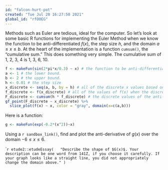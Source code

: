 ```yaml
---
id: "falcon-hurt-pot"
created: "Tue Jul 20 16:27:50 2021"
global_id: "rfO0EG"
---
```


Methods such as Euler are tedious, ideal for the computer. So let's look at some basic R functions for implementing the Euler Method when we know the function to be anti-differentiated $f(x)$, the step size $h$, and the domain $a \leq x \leq b$. At the heart of the implementation is a function `cumsum()`, the "cumulative sum." This does something very simple. The cumulative sum of 1, 2, 3, 4 is 1, 3, 6, 10.

```r
f <- makeFun(sin(2*pi*x/0.3) ~ x) # the function to be anti-differentiated.
a <- 1 # the lower bound.
b <- 2 # the upper bound.
h <- 0.01 # the step size
x_discrete <- seq(a, b, by = h) # all of the discrete x values based on a, b, and h
f_discrete <- f(x_discrete) # all of the values of f(x) when the discrete x values are used as the input
F_discrete <- cumsum(h * f_discrete) # the discrete values of the anti-derivative, F(x)
gf_point(F_discrete ~ x_discrete) %>%
  slice_plot(f(x) ~ x, color = "gray", domain(x=c(a,b)))
```


Here is a function:
```r
g <- makeFun(exp(-0.2*(x^2))~x)
```

Using a `r sandbox_link()`, find and plot the anti-derivative of $g(x)$ over the domain $-6 \leq x \leq 6$.

```r
etude2::etudeEssay(
  "Describe the shape of $G(x)$. Your description can be one word from 141Z, if you choose it carefully. If your graph looks like a straight line, you did not appropriately change the domain above."
)
``
